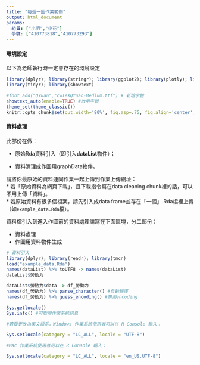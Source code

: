 ```yaml
---
title: "每週一圖作業範例"
output: html_document
params:
  組員: ["小明","小花"]  
  學號: ["410773818","410773293"]
---
```


#### 環境設定

以下為老師執行時一定會存在的環境設定
```r
library(dplyr); library(stringr); library(ggplot2); library(plotly); library(lubridate); library(readr);
library(tidyr); library(showtext)

#font_add("QYuan","cwTeXQYuan-Medium.ttf") # 新增字體
showtext_auto(enable=TRUE) #啟用字體
theme_set(theme_classic())
knitr::opts_chunk$set(out.width='80%', fig.asp=.75, fig.align='center', fig.showtext=T)
```

#### 資料處理

此部份在做：

  * 原始Rda資料引入（即引入**dataList**物件）；
  
  * 資料清理成作圖用graphData物件。

請將你最原始的資料連同作業一起上傳到作業上傳網址：  
  * 若「原始資料為網頁下載」，且下載指令寫在data cleaning chunk裡的話，可以不用上傳「資料」。  
  * 若原始資料有很多個檔案，請先引入成data frame並存在「一個」.Rda檔裡上傳（如`example_data.Rda`檔）。  

資料檔引入到進入作圖前的資料處理請寫在下面區塊，分二部份：

  * 資料處理  
  * 作圖用資料物件生成
  
```r
# 資料引入
library(dplyr); library(readr); library(tmcn)
load("example_data.Rda")
names(dataList) %>% toUTF8 -> names(dataList)
dataList$勞動力
```


```r
dataList$勞動力$data -> df_勞動力
names(df_勞動力) %>% parse_character() #自動轉譯
names(df_勞動力) %>% guess_encoding() #猜測encoding
```

```r
Sys.getlocale()
Sys.info() #可取得作業系統訊息
```


```r
#若要更改為英文語系，Windows 作業系統使用者可以在 R Console 輸入：

Sys.setlocale(category = "LC_ALL", locale = "UTF-8")

#Mac 作業系統使用者可以在 R Console 輸入：

Sys.setlocale(category = "LC_ALL", locale = "en_US.UTF-8")
```
